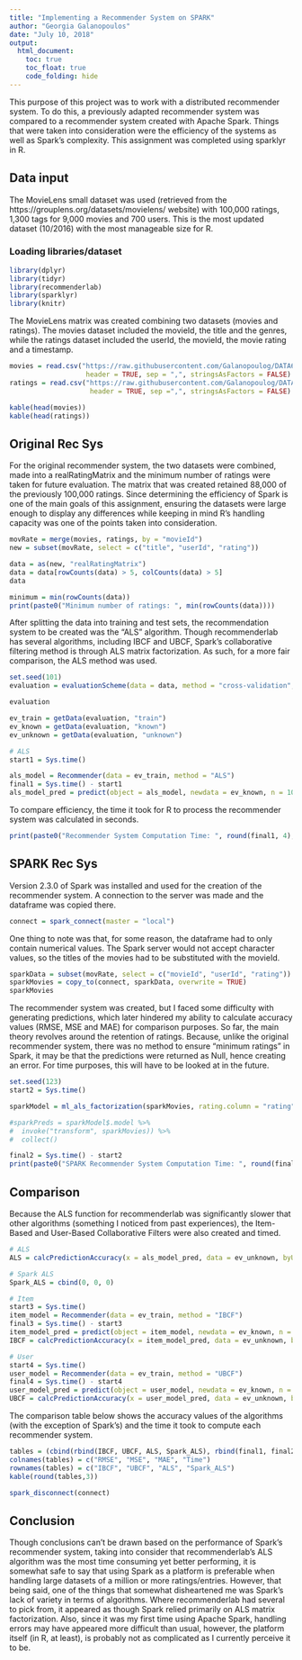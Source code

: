 ---
title: "Implementing a Recommender System on SPARK"
author: "Georgia Galanopoulos"
date: "July 10, 2018"
output:
  html_document:
    toc: true
    toc_float: true
    code_folding: hide
---

This purpose of this project was to work with a distributed recommender system. To do this, a previously adapted recommender system was compared to a recommender system created with Apache Spark. Things that were taken into consideration were the efficiency of the systems as well as Spark's complexity. This assignment was completed using sparklyr in R.

## Data input

The MovieLens small dataset was used (retrieved from the https://grouplens.org/datasets/movielens/ website) with 100,000 ratings, 1,300 tags for 9,000 movies and 700 users. This is the most updated dataset (10/2016) with the most manageable size for R.


### Loading libraries/dataset
```{r results='hide', message=FALSE, warning=FALSE}
library(dplyr)
library(tidyr)
library(recommenderlab)
library(sparklyr)
library(knitr)
```

The MovieLens matrix was created combining two datasets (movies and ratings). The movies dataset included the movieId, the title and the genres, while the ratings dataset included the userId, the movieId, the movie rating and a timestamp.
```{r}
movies = read.csv("https://raw.githubusercontent.com/Galanopoulog/DATA643/master/Project%202/movies.csv", 
                   header = TRUE, sep = ",", stringsAsFactors = FALSE)
ratings = read.csv("https://raw.githubusercontent.com/Galanopoulog/DATA643/master/Project%202/ratings.csv", 
                    header = TRUE, sep =",", stringsAsFactors = FALSE)

kable(head(movies))
kable(head(ratings))
```

## Original Rec Sys

For the original recommender system, the two datasets were combined, made into a realRatingMatrix and the minimum number of ratings were taken for future evaluation. The matrix that was created retained 88,000 of the previously 100,000 ratings. Since determining the efficiency of Spark is one of the main goals of this assignment, ensuring the datasets were large enough to display any differences while keeping in mind R's handling capacity was one of the points taken into consideration.

```{r}
movRate = merge(movies, ratings, by = "movieId")
new = subset(movRate, select = c("title", "userId", "rating"))

data = as(new, "realRatingMatrix")
data = data[rowCounts(data) > 5, colCounts(data) > 5]
data
```

```{r}
minimum = min(rowCounts(data))
print(paste0("Minimum number of ratings: ", min(rowCounts(data))))
```

After splitting the data into training and test sets, the recommendation system to be created was the "ALS" algorithm. Though recommenderlab has several algorithms, including IBCF and UBCF, Spark's collaborative filtering method is through ALS matrix factorization. As such, for a more fair comparison, the ALS method was used.
```{r}
set.seed(101)
evaluation = evaluationScheme(data = data, method = "cross-validation", k = 10, given = 5, goodRating = 3.5)

evaluation

ev_train = getData(evaluation, "train")
ev_known = getData(evaluation, "known")
ev_unknown = getData(evaluation, "unknown")

# ALS
start1 = Sys.time()

als_model = Recommender(data = ev_train, method = "ALS")
final1 = Sys.time() - start1
als_model_pred = predict(object = als_model, newdata = ev_known, n = 10, type = "ratings")
```

To compare efficiency, the time it took for R to process the recommender system was calculated in seconds.
```{r}
print(paste0("Recommender System Computation Time: ", round(final1, 4), " seconds"))
```

## SPARK Rec Sys

Version 2.3.0 of Spark was installed and used for the creation of the recommender system. A connection to the server was made and the dataframe was copied there.
```{r}
connect = spark_connect(master = "local")
```

One thing to note was that, for some reason, the dataframe had to only contain numerical values. The Spark server would not accept character values, so the titles of the movies had to be substituted with the movieId.
```{r}
sparkData = subset(movRate, select = c("movieId", "userId", "rating"))
sparkMovies = copy_to(connect, sparkData, overwrite = TRUE)
sparkMovies
```

The recommender system was created, but I faced some difficulty with generating predictions, which later hindered my ability to calculate accuracy values  (RMSE, MSE and MAE) for comparison purposes. So far, the main theory revolves around the retention of ratings. Because, unlike the original recommender system, there was no method to ensure "minimum ratings" in Spark, it may be that the predictions were returned as Null, hence creating an error. For time purposes, this will have to be looked at in the future.
```{r}
set.seed(123)
start2 = Sys.time()

sparkModel = ml_als_factorization(sparkMovies, rating.column = "rating", user.column = "userId", item.column = "movieId", iter.max = 5)

#sparkPreds = sparkModel$.model %>%
#  invoke("transform", sparkMovies)) %>%
#  collect()

final2 = Sys.time() - start2
print(paste0("SPARK Recommender System Computation Time: ", round(final1, 4), " seconds"))
```


## Comparison

Because the ALS function for recommenderlab was significantly slower that other algorithms (something I noticed from past experiences), the Item-Based and User-Based Collaborative Filters were also created and timed.
```{r}
# ALS
ALS = calcPredictionAccuracy(x = als_model_pred, data = ev_unknown, byUser = FALSE)

# Spark ALS
Spark_ALS = cbind(0, 0, 0)

# Item
start3 = Sys.time()
item_model = Recommender(data = ev_train, method = "IBCF")
final3 = Sys.time() - start3
item_model_pred = predict(object = item_model, newdata = ev_known, n = 10, type = "ratings")
IBCF = calcPredictionAccuracy(x = item_model_pred, data = ev_unknown, byUser = FALSE)

# User
start4 = Sys.time()
user_model = Recommender(data = ev_train, method = "UBCF")
final4 = Sys.time() - start4
user_model_pred = predict(object = user_model, newdata = ev_known, n = 10, type = "ratings")
UBCF = calcPredictionAccuracy(x = user_model_pred, data = ev_unknown, byUser = FALSE)
```

The comparison table below shows the accuracy values of the algorithms (with the exception of Spark's) and the time it took to compute each recommender system.
```{r}
tables = (cbind(rbind(IBCF, UBCF, ALS, Spark_ALS), rbind(final1, final2, final3, final4)))
colnames(tables) = c("RMSE", "MSE", "MAE", "Time")
rownames(tables) = c("IBCF", "UBCF", "ALS", "Spark_ALS")
kable(round(tables,3))
```

```{r}
spark_disconnect(connect)
```

## Conclusion

Though conclusions can't be drawn based on the performance of Spark's recommender system, taking into consider that recommenderlab's ALS algorithm was the most time consuming yet better performing, it is somewhat safe to say that using Spark as a platform is preferable when handling large datasets of a million or more ratings/entries. However, that being said, one of the things that somewhat disheartened me was Spark's lack of variety in terms of algorithms. Where recommenderlab had several to pick from, it appeared as though Spark relied primarily on ALS matrix factorization. Also, since it was my first time using Apache Spark, handling errors may have appeared more difficult than usual, however, the platform itself (in R, at least), is probably not as complicated as I currently perceive it to be.








